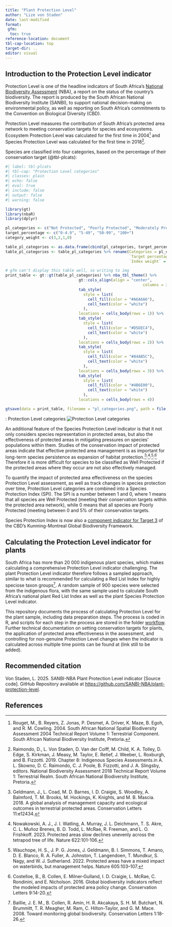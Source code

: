 ```yaml
---
title: "Plant Protection Level"
author: "Lize von Staden"
date: last-modified
format: 
 gfm:
  toc: true
reference-location: document
tbl-cap-location: top
target-dir: ..
editor: visual
---
```


## Introduction to the Protection Level indicator

Protection Level is one of the headline indicators of South Africa's [National Biodiversity Assessment](https://www.sanbi.org/biodiversity/building-knowledge/biodiversity-monitoring-assessment/national-biodiversity-assessment/) (NBA), a report on the status of the country's biodiversity. The report is produced by the South African National Biodiversity Institute (SANBI), to support national decision-making on environmental policy, as well as reporting on South Africa's commitments to the Convention on Biological Diversity (CBD).

Protection Level measures the contribution of South Africa's protected area network to meeting conservation targets for species and ecosystems. Ecosystem Protection Level was calculated for the first time in 2004[^1] and Species Protection Level was calculated for the first time in 2018[^2].

[^1]: Rouget, M., B. Reyers, Z. Jonas, P. Desmet, A. Driver, K. Maze, B. Egoh, and R. M. Cowling. 2004. South African National Spatial Biodiversity Assessment 2004 Technical Report Volume 1: Terrestrial Component. South African National Biodiversity Institute, Pretoria.

[^2]: Raimondo, D., L. Von Staden, D. Van der Colff, M. Child, K. A. Tolley, D. Edge, S. Kirkman, J. Measy, M. Taylor, E. Retief, J. Weeber, L. Roxburgh, and B. Fizzotti. 2019. Chapter 8: Indigenous Species Assessments.in A. L. Skowno, D. C. Raimondo, C. J. Poole, B. Fizzotti, and J. A. Slingsby, editors. National Biodiversity Assessment 2018 Technical Report Volume 1: Terrestrial Realm. South African National Biodiversity Institute, Pretoria.

Species are classified into four categories, based on the percentage of their conservation target (@tbl-plcats):

::: {#tbl-plcats}
```r
#| label: tbl-plcats
#| tbl-cap: "Protection Level categories"
#| classes: plain
#| echo: false
#| eval: true
#| include: false
#| output: false
#| warning: false

library(gt)
library(nbaR)
library(dplyr)

pl_categories <- c("Not Protected", "Poorly Protected", "Moderately Protected", "Well Protected")
target_percentage <- c("0-4.9", "5-49", "50-99", "100+")
category_weight <- c(3,2,1,0)

table_pl_categories <- as.data.frame(cbind(pl_categories, target_percentage, category_weight))
table_pl_categories <- table_pl_categories %>% rename(Categories = pl_categories,
                                                      `Target percentage range` = target_percentage,
                                                      `Index weight` = category_weight)

# gfm can't display this table well, so writing to img
print_table <- gt::gt(table_pl_categories) %>% nba_tbl_theme() %>%
                                gt::cols_align(align = "center", 
                                                            columns = 2:3) %>% 
                                tab_style(
                                  style = list(
                                    cell_fill(color = "#A6A6A6"),
                                    cell_text(color = "white")
                                  ),
                                locations = cells_body(rows = 1)) %>% 
                                tab_style(
                                  style = list(
                                    cell_fill(color = "#D5DEC4"),
                                    cell_text(color = "white")
                                  ),
                                locations = cells_body(rows = 2)) %>% 
                                tab_style(
                                  style = list(
                                    cell_fill(color = "#84AB5C"),
                                    cell_text(color = "white")
                                  ),
                                locations = cells_body(rows = 3)) %>%
                                tab_style(
                                  style = list(
                                    cell_fill(color = "#4B6E00"),
                                    cell_text(color = "white")
                                  ),
                                locations = cells_body(rows = 4))

gtsave(data = print_table, filename = "pl_categories.png", path = file.path("../..", "images"), , expand = 200)

```
: Protection Level categories
![Protection Level categories](images/pl_categories.png)
:::

An additional feature of the Species Protection Level indicator is that it not only considers species representation in protected areas, but also the effectiveness of protected areas in mitigating pressures on species' populations within them. Studies of the conservation impact of protected areas indicate that effective protected area management is as important for long-term species persistence as expansion of habitat protection.[^3]^,^[^4]^,^[^5]^,^[^6] Therefore it is more difficult for species to be classified as Well Protected if the protected areas where they occur are not also effectively managed.

[^3]: Geldmann, J., L. Coad, M. D. Barnes, I. D. Craigie, S. Woodley, A. Balmford, T. M. Brooks, M. Hockings, K. Knights, and M. B. Mascia. 2018. A global analysis of management capacity and ecological outcomes in terrestrial protected areas. Conservation Letters 11:e12434.

[^4]: Nowakowski, A. J., J. I. Watling, A. Murray, J. L. Deichmann, T. S. Akre, C. L. Muñoz Brenes, B. D. Todd, L. McRae, R. Freeman, and L. O. Frishkoff. 2023. Protected areas slow declines unevenly across the tetrapod tree of life. Nature 622:101-106.

[^5]: Wauchope, H. S., J. P. G. Jones, J. Geldmann, B. I. Simmons, T. Amano, D. E. Blanco, R. A. Fuller, A. Johnston, T. Langendoen, T. Mundkur, S. Nagy, and W. J. Sutherland. 2022. Protected areas have a mixed impact on waterbirds, but management helps. Nature 605:103–107.

[^6]: Costelloe, B., B. Collen, E. Milner‐Gulland, I. D. Craigie, L. McRae, C. Rondinini, and E. Nicholson. 2016. Global biodiversity indicators reflect the modeled impacts of protected area policy change. Conservation Letters 9:14-20.

To quantify the impact of protected area effectiveness on the species Protection Level assessment, as well as track changes in species protection over time, Protection Level categories are combined into a Species Protection Index (SPI). The SPI is a number between 1 and 0, where 1 means that all species are Well Protected (meeting their conservation targets within the protected area network), while 0 means that all species are Poorly Protected (meeting between 0 and 5% of their conservation targets.

Species Protection Index is now also a [component indicator for Target 3](https://www.cbd.int/gbf/targets/3) of the CBD's Kunming-Montreal Global Biodiversity Framework.

## Calculating the Protection Level indicator for plants

South Africa has more than 20 000 indigenous plant species, which makes calculating a comprehensive Protection Level indicator challenging. The plant Protection Level indicator therefore follows a sampled approach, similar to what is recommended for calculating a Red List Index for highly speciose taxon groups[^7]. A random sample of 900 species were selected from the indigenous flora, with the same sample used to calculate South Africa's national plant Red List Index as well as the plant Species Protection Level indicator.

[^7]: Baillie, J. E. M., B. Collen, R. Amin, H. R. Akcakaya, S. H. M. Butchart, N. Brummitt, T. R. Meagher, M. Ram, C. Hilton-Taylor, and G. M. Mace. 2008. Toward monitoring global biodiversity. Conservation Letters 1:18-26.

This repository documents the process of calculating Protection Level for the plant sample, including data preparation steps. The process is coded in R, and scripts for each step in the process are stored in the folder [workflow](workflow/). Further technical documentation on setting conservation targets for plants, the application of protected area effectiveness in the assessment, and controlling for non-genuine Protection Level changes when the indicator is calculated across multiple time points can be found at (link still to be added).

## Recommended citation

Von Staden, L. 2025. SANBI-NBA Plant Protection Level indicator \[Source code\]. GitHub Repository available at <https://github.com/SANBI-NBA/plant-protection-level>.

## References
